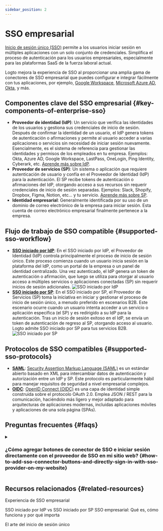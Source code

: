 ```yaml
---
sidebar_position: 2
---
```


# SSO empresarial

[Inicio de sesión único (SSO)](https://auth.wiki/single-sign-on) permite a los usuarios iniciar sesión en múltiples aplicaciones con un solo conjunto de credenciales. Simplifica el proceso de autenticación para los usuarios empresariales, especialmente para las plataformas SaaS de la fuerza laboral actual.

Logto mejora la experiencia de SSO al proporcionar una amplia gama de conectores de SSO empresarial que puedes configurar e integrar fácilmente con tus aplicaciones, por ejemplo, [Google Workspace](/integrations/google-workspace), [Microsoft Azure AD](/integrations/entra-id-saml), [Okta](/integrations/okta), y más.

## Componentes clave del SSO empresarial \{#key-components-of-enterprise-sso}

- **Proveedor de identidad (IdP)**: Un servicio que verifica las identidades de los usuarios y gestiona sus credenciales de inicio de sesión. Después de confirmar la identidad de un usuario, el IdP genera tokens de autenticación o afirmaciones y permite al usuario acceder a varias aplicaciones o servicios sin necesidad de iniciar sesión nuevamente. Esencialmente, es el sistema de referencia para gestionar las identidades y permisos de los empleados en tu empresa. Ejemplos: Okta, Azure AD, Google Workspace, LastPass, OneLogin, Ping Identity, Cyberark, etc. [Aprende más sobre IdP](https://auth.wiki/identity-provider).
- **Proveedor de servicios (SP)**: Un sistema o aplicación que requiere autenticación de usuario y confía en el Proveedor de Identidad (IdP) para la autenticación. El SP recibe tokens de autenticación o afirmaciones del IdP, otorgando acceso a sus recursos sin requerir credenciales de inicio de sesión separadas. Ejemplos: Slack, Shopify, Dropbox, Figma, Notion, etc... y tu servicio. [Aprende más sobre SP](https://auth.wiki/service-provider).
- **Identidad empresarial**: Generalmente identificada por su uso de un dominio de correo electrónico de la empresa para iniciar sesión. Esta cuenta de correo electrónico empresarial finalmente pertenece a la empresa.

## Flujo de trabajo de SSO compatible \{#supported-sso-workflow}

- [**SSO iniciado por IdP**](/end-user-flows/enterprise-sso/idp-initiated-sso): En el SSO iniciado por IdP, el Proveedor de Identidad (IdP) controla principalmente el proceso de inicio de sesión único. Este proceso comienza cuando un usuario inicia sesión en la plataforma del IdP, como un portal de la empresa o un panel de identidad centralizado. Una vez autenticado, el IdP genera un token de autenticación o afirmación, que luego se utiliza para otorgar al usuario acceso a múltiples servicios o aplicaciones conectadas (SP) sin requerir inicios de sesión adicionales.
  <img src="/img/assets/idp-initiated-sso.png" alt="SSO iniciado por IdP" />
- [**SSO iniciado por SP**](/end-user-flows/enterprise-sso/sp-initiated-sso): En el SSO iniciado por SP, el Proveedor de Servicios (SP) toma la iniciativa en iniciar y gestionar el proceso de inicio de sesión único, a menudo preferido en escenarios B2B. Este escenario ocurre cuando un usuario intenta acceder a un servicio o aplicación específica (el SP) y es redirigido a su IdP para la autenticación. Tras un inicio de sesión exitoso en el IdP, se envía un token de autenticación de regreso al SP, otorgando acceso al usuario. Logto admite SSO iniciado por SP para tus servicios B2B.
  <img src="/img/assets/sp-initiated-sso.png" alt="SSO iniciado por SP" />

## Protocolos de SSO compatibles \{#supported-sso-protocols}

- [**SAML**](/integrations/saml-sso): [Security Assertion Markup Language (SAML)](https://auth.wiki/saml) es un estándar abierto basado en XML para intercambiar datos de autenticación y autorización entre un IdP y SP. Este protocolo es particularmente hábil para manejar requisitos de seguridad a nivel empresarial complejos.
- [**OIDC**](/integrations/oidc-sso): [OpenID Connect (OIDC)](https://auth.wiki/openid-connect) es una capa de identidad simple construida sobre el protocolo OAuth 2.0. Emplea JSON / REST para la comunicación, haciéndolo más ligero y mejor adaptado para arquitecturas de aplicaciones modernas, incluidas aplicaciones móviles y aplicaciones de una sola página (SPAs).

## Preguntas frecuentes \{#faqs}

<details>
  <summary>

### ¿Cómo agregar botones de conector de SSO e iniciar sesión directamente con el proveedor de SSO en mi sitio web? \{#how-to-add-sso-connector-buttons-and-directly-sign-in-with-sso-provider-on-my-website}

</summary>

Logto te permite agregar botones de inicio de sesión social a tu sitio web e iniciar el proceso de inicio de sesión SSO directamente sin mostrar el formulario de inicio de sesión predeterminado. Consulta nuestra guía de [Inicio de sesión directo](/end-user-flows/authentication-parameters/direct-sign-in/) para obtener instrucciones detalladas.

</details>

## Recursos relacionados \{#related-resources}

<Url href="https://www.youtube.com/watch?v=-mD8Sfab7sI&t=12s"> Experiencia de SSO empresarial</Url>

<Url href="https://blog.logto.io/idp-vs-sp-initiated-sso">
  SSO iniciado por IdP vs SSO iniciado por SP
</Url>

<Url href="https://blog.logto.io/enterprise-sso">
  SSO empresarial: Qué es, cómo funciona y por qué importa
</Url>

<Url href="https://blog.logto.io/single-sign-on">El arte del inicio de sesión único</Url>
